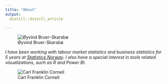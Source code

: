 ```yaml
---
title: "About"
output:
  distill::distill_article

---
```



![Øyvind Bruer-Skarsbø](pictures/obr2.png)

*I have been working with labour market statistics and business statistics for 5 years at [Statistics Norway](https://www.ssb.no/en/). I also have a special interest in tools related visualizations, such as R and Power BI.*



![Carl Franklin Corneil](pictures/Carl_bg.png)



















